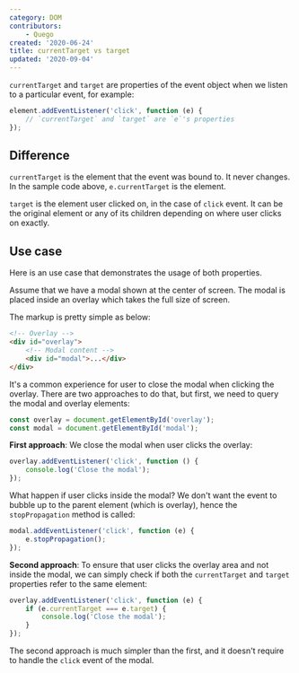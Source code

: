 ```yaml
---
category: DOM
contributors:
    - Quego
created: '2020-06-24'
title: currentTarget vs target
updated: '2020-09-04'
---
```


`currentTarget` and `target` are properties of the event object when we listen to a particular event, for example:

```js
element.addEventListener('click', function (e) {
    // `currentTarget` and `target` are `e`'s properties
});
```

## Difference

`currentTarget` is the element that the event was bound to. It never changes. In the sample code above, `e.currentTarget` is the element.

`target` is the element user clicked on, in the case of `click` event. It can be the original element or any of its children depending on where user clicks on exactly.

## Use case

Here is an use case that demonstrates the usage of both properties.

Assume that we have a modal shown at the center of screen. The modal is placed inside an overlay which takes the full size of screen.

The markup is pretty simple as below:

```html
<!-- Overlay -->
<div id="overlay">
    <!-- Modal content -->
    <div id="modal">...</div>
</div>
```

It's a common experience for user to close the modal when clicking the overlay. There are two approaches to do that, but first, we need to query the modal and overlay elements:

```js
const overlay = document.getElementById('overlay');
const modal = document.getElementById('modal');
```

**First approach**: We close the modal when user clicks the overlay:

```js
overlay.addEventListener('click', function () {
    console.log('Close the modal');
});
```

What happen if user clicks inside the modal? We don't want the event to bubble up to the parent element (which is overlay), hence the `stopPropagation` method is called:

```js
modal.addEventListener('click', function (e) {
    e.stopPropagation();
});
```

**Second approach**: To ensure that user clicks the overlay area and not inside the modal, we can simply check if both the `currentTarget` and `target` properties refer to the same element:

```js
overlay.addEventListener('click', function (e) {
    if (e.currentTarget === e.target) {
        console.log('Close the modal');
    }
});
```

The second approach is much simpler than the first, and it doesn't require to handle the `click` event of the modal.
